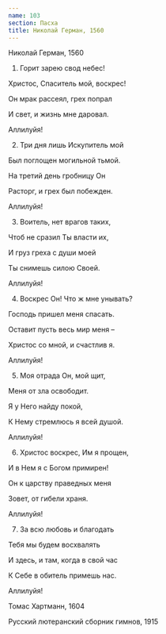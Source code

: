 ```yaml
---
name: 103
section: Пасха
title: Николай Герман, 1560
---
```

Николай Герман, 1560


1. Горит зарею свод небес!

Христос, Спаситель мой, воскрес!

Он мрак рассеял, грех попрал

И свет, и жизнь мне даровал.

Аллилуйя!


2. Три дня лишь Искупитель мой

Был поглощен могильной тьмой.

На третий день гробницу Он

Расторг, и грех был побежден.

Аллилуйя!


3. Воитель, нет врагов таких,

Чтоб не сразил Ты власти их,

И груз греха с души моей

Ты снимешь силою Своей.

Аллилуйя!


4. Воскрес Он! Что ж мне унывать?

Господь пришел меня спасать.

Оставит пусть весь мир меня –

Христос со мной, и счастлив я.

Аллилуйя!


5. Моя отрада Он, мой щит,

Меня от зла освободит.

Я у Него найду покой,

К Нему стремлюсь я всей душой.

Аллилуйя!


6. Христос воскрес, Им я прощен,

И в Нем я с Богом примирен!

Он к царству праведных меня

Зовет, от гибели храня.

Аллилуйя!


7. За всю любовь и благодать

Тебя мы будем восхвалять

И здесь, и там, когда в свой час

К Себе в обитель примешь нас.

Аллилуйя!


Томас Хартманн, 1604

Русский лютеранский сборник гимнов, 1915